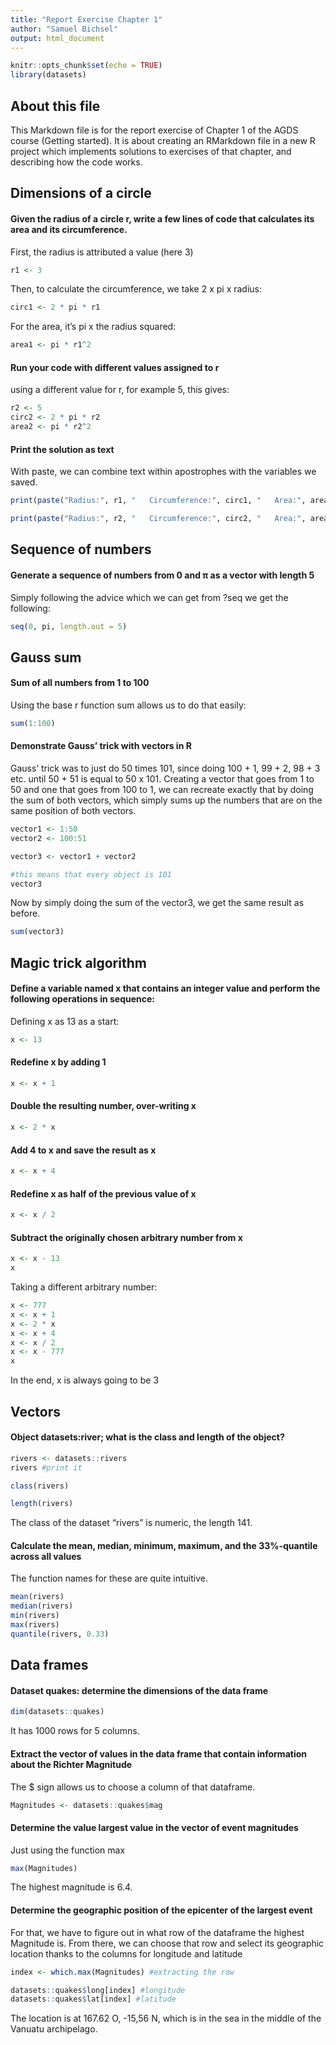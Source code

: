 ---
title: "Report Exercise Chapter 1"
author: "Samuel Bichsel"
output: html_document
---

```{r setup, include=FALSE}
knitr::opts_chunk$set(echo = TRUE)
library(datasets)
```

## About this file

This Markdown file is for the report exercise of Chapter 1 of the AGDS course (Getting started). It is about creating an RMarkdown file in a new R project which implements solutions to exercises of that chapter, and describing how the code works. 

## Dimensions of a circle

#### Given the radius of a circle r, write a few lines of code that calculates its area and its circumference. 

First, the radius is attributed a value (here 3)
```{r}
r1 <- 3
```

Then, to calculate the circumference, we take 2 x pi x radius: 
```{r}
circ1 <- 2 * pi * r1 
```

For the area, it's pi x the radius squared:
```{r}
area1 <- pi * r1^2
```

#### Run your code with different values assigned to r

using a different value for r, for example 5, this gives: 
```{r}
r2 <- 5
circ2 <- 2 * pi * r2
area2 <- pi * r2^2
```

#### Print the solution as text

With paste, we can combine text within apostrophes with the variables we saved. 
```{r}
print(paste("Radius:", r1, "   Circumference:", circ1, "   Area:", area1))

print(paste("Radius:", r2, "   Circumference:", circ2, "   Area:", area2))
```

## Sequence of numbers

#### Generate a sequence of numbers from 0 and  π  as a vector with length 5

Simply following the advice which we can get from ?seq we get the following: 
```{r}
seq(0, pi, length.out = 5)
```


## Gauss sum

#### Sum of all numbers from 1 to 100

Using the base r function sum allows us to do that easily: 
```{r}
sum(1:100)
```

#### Demonstrate Gauss’ trick with vectors in R

Gauss' trick was to just do 50 times 101, since doing 100 + 1, 99 + 2, 98 + 3 etc. until 50 + 51 is equal to 50 x 101. Creating a vector that goes from 1 to 50 and one that goes from 100 to 1, we can recreate exactly that by doing the sum of both vectors, which simply sums up the numbers that are on the same position of both vectors.
```{r}
vector1 <- 1:50
vector2 <- 100:51

vector3 <- vector1 + vector2

#this means that every object is 101
vector3
```

Now by simply doing the sum of the vector3, we get the same result as before. 
```{r}
sum(vector3)
```

## Magic trick algorithm 

#### Define a variable named x that contains an integer value and perform the following operations in sequence:

Defining x as 13 as a start:
```{r}
x <- 13
```

#### Redefine x by adding 1

```{r}
x <- x + 1
```

#### Double the resulting number, over-writing x

```{r}
x <- 2 * x
```

#### Add 4 to x and save the result as x

```{r}
x <- x + 4
```

#### Redefine x as half of the previous value of x

```{r}
x <- x / 2
```

#### Subtract the originally chosen arbitrary number from x

```{r}
x <- x - 13
x
```

Taking a different arbitrary number: 

```{r}
x <- 777
x <- x + 1
x <- 2 * x
x <- x + 4
x <- x / 2
x <- x - 777
x
```

In the end, x is always going to be 3


## Vectors

#### Object datasets:river; what is the class and length of the object?
```{r}
rivers <- datasets::rivers
rivers #print it

class(rivers)

length(rivers)
```
The class of the dataset "rivers" is numeric, the length 141.

#### Calculate the mean, median, minimum, maximum, and the 33%-quantile across all values

The function names for these are quite intuitive.
```{r}
mean(rivers)
median(rivers)
min(rivers)
max(rivers)
quantile(rivers, 0.33)
```

## Data frames 

#### Dataset quakes: determine the dimensions of the data frame


```{r}
dim(datasets::quakes)

```
It has 1000 rows for 5 columns. 

#### Extract the vector of values in the data frame that contain information about the Richter Magnitude

The $ sign allows us to choose a column of that dataframe. 
```{r}
Magnitudes <- datasets::quakes$mag

```

#### Determine the value largest value in the vector of event magnitudes

Just using the function max
```{r}
max(Magnitudes)
```
The highest magnitude is 6.4.

#### Determine the geographic position of the epicenter of the largest event

For that, we have to figure out in what row of the dataframe the highest Magnitude is. From there, we can choose that row and select its geographic location thanks to the columns for longitude and latitude

```{r}
index <- which.max(Magnitudes) #extracting the row

datasets::quakes$long[index] #longitude
datasets::quakes$lat[index] #latitude
```
The location is at 167.62 O, -15,56 N, which is in the sea in the middle of the Vanuatu archipelago. 


